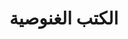 ---
title: الكتب الغنوصية
description: المكتبة الغنوصية الدولية
template: splash
lang: ar
hero:
  tagline: مرحباً بكم في الدراسات الغنوصية
  image:
    file: ../../../assets/sol-de-acuario.webp
  actions:
    - text: عرض الكتب
      link: educacion-fundamental/prefacio
      icon: right-arrow
    - text: مزيد من المعلومات حول دورة الغنوصية
      link: https://starlight.astro.build
      icon: external
      variant: minimal
---